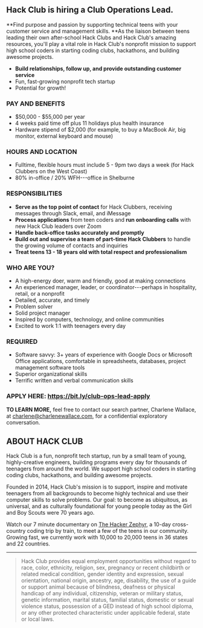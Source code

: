 ## Hack Club is hiring a Club Operations Lead.

**Find purpose and passion by supporting technical teens with your customer service and management skills. **As the liaison between teens leading their own after-school Hack Clubs and Hack Club's amazing resources, you'll play a vital role in Hack Club's nonprofit mission to support high school coders in starting coding clubs, hackathons, and building awesome projects.

- **Build relationships, follow up, and provide outstanding customer service**
- Fun, fast-growing nonprofit tech startup
- Potential for growth!

### PAY AND BENEFITS

- $50,000 - $55,000 per year
- 4 weeks paid time off plus 11 holidays plus health insurance
- Hardware stipend of $2,000 (for example, to buy a MacBook Air, big monitor, external keyboard and mouse)

### HOURS AND LOCATION

- Fulltime, flexible hours must include 5 - 9pm two days a week (for Hack Clubbers on the West Coast)
- 80% in-office / 20% WFH---office in Shelburne

### RESPONSIBILITIES

- **Serve as the top point of contact** for Hack Clubbers, receiving messages through Slack, email, and iMessage
- **Process applications** from teen coders and **run onboarding calls** with new Hack Club leaders over Zoom
- **Handle back-office tasks accurately and promptly**
- **Build out and supervise a team of part-time Hack Clubbers** to handle the growing volume of contacts and inquiries
- **Treat teens 13 - 18 years old with total respect and professionalism**

### WHO ARE YOU?

- A high-energy doer, warm and friendly, good at making connections
- An experienced manager, leader, or coordinator---perhaps in hospitality, retail, or a nonprofit
- Detailed, accurate, and timely
- Problem solver
- Solid project manager
- Inspired by computers, technology, and online communities
- Excited to work 1:1 with teenagers every day

### REQUIRED

- Software savvy: 3+ years of experience with Google Docs or Microsoft Office applications, comfortable in spreadsheets, databases, project management software tools
- Superior organizational skills
- Terrific written and verbal communication skills

### APPLY HERE: https://bit.ly/club-ops-lead-apply


**TO LEARN MORE,** feel free to contact our search partner, Charlene Wallace, at charlene@charlenewallace.com, for a confidential exploratory conversation.

## ABOUT HACK CLUB

Hack Club is a fun, nonprofit tech startup, run by a small team of young, highly-creative engineers, building programs every day for thousands of teenagers from around the world. We support high school coders in starting coding clubs, hackathons, and building awesome projects.

Founded in 2014, Hack Club's mission is to support, inspire and motivate teenagers from all backgrounds to become highly technical and use their computer skills to solve problems. Our goal: to become as ubiquitous, as universal, and as culturally foundational for young people today as the Girl and Boy Scouts were 70 years ago.

Watch our 7 minute documentary on [The Hacker Zephyr](https://youtube.com/watch?v=2BID8_pGuqA), a 10-day cross-country coding trip by train, to meet a few of the teens in our community. Growing fast, we currently work with 10,000 to 20,000 teens in 36 states and 22 countries.

---

> Hack Club provides equal employment opportunities without regard to race, color, ethnicity, religion, sex, pregnancy or recent childbirth or related medical condition, gender identity and expression, sexual orientation, national origin, ancestry, age, disability, the use of a guide or support animal because of blindness, deafness or physical handicap of any individual, citizenship, veteran or military status, genetic information, marital status, familial status, domestic or sexual violence status, possession of a GED instead of high school diploma, or any other protected characteristic under applicable federal, state or local laws.
